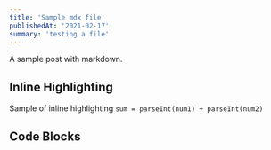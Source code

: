 ```yaml
---
title: 'Sample mdx file'
publishedAt: '2021-02-17'
summary: 'testing a file'
---
```


A sample post with markdown.

## Inline Highlighting

Sample of inline highlighting `sum = parseInt(num1) + parseInt(num2)`

## Code Blocks

